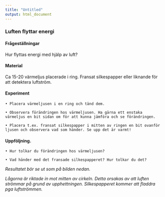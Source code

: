```yaml
---
title: "Untitled"
output: html_document
---
```


### Luften flyttar energi



#### Frågeställningar

Hur flyttas energi med hjälp av luft?


#### Material

Ca 15-20 värmeljus placerade i ring.
Fransat silkespapper eller liknande för att detektera luftström.



#### Experiment

    • Placera värmeljusen i en ring och tänd dem.

    • Observera förändringen hos värmeljusen. Ha gärna ett enstaka värmeljus en bit sidan om för att kunna jämföra och se förändringen.

    • Placera t.ex. fransat silkespapper i mitten av ringen en bit ovanför ljusen och observera vad som händer. Se upp det är varmt!


#### Uppföljning.

    • Hur tolkar du förändringen hos värmeljusen?

    • Vad händer med det fransade silkespapperet? Hur tolkar du det?





*Resultatet bör se ut som på bilden nedan.*



*Lågorna är riktade in mot mitten av cirkeln. Detta orsakas av att luften strömmar på grund av upphettningen. Silkespapperet kommer att fladdra pga luftströmmen.*